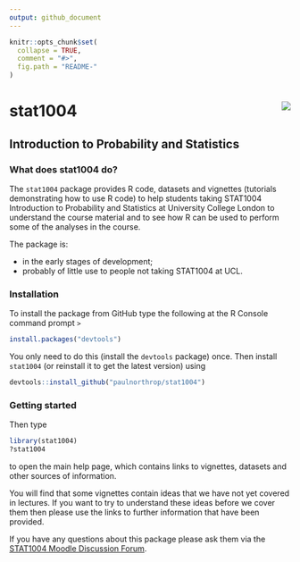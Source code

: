 ```yaml
---
output: github_document
---
```


<!-- README.md is generated from README.Rmd. Please edit that file -->

```r
knitr::opts_chunk$set(
  collapse = TRUE,
  comment = "#>",
  fig.path = "README-"
)
```

# stat1004 <img src="standalone.png" align="right" />

## Introduction to Probability and Statistics

### What does stat1004 do?

The `stat1004` package provides R code, datasets and vignettes (tutorials demonstrating how to use R code) to help students taking STAT1004 Introduction to Probability and Statistics at University College London to understand the course material and to see how R can be used to perform some of the analyses in the course.

The package is: 

* in the early stages of development;
* probably of little use to people not taking STAT1004 at UCL.

### Installation

To install the package from GitHub type the following at the R Console command prompt `>`

```r
install.packages("devtools")
```

You only need to do this (install the `devtools` package) once.  Then install `stat1004` (or reinstall it to get the latest version) using 

```r
devtools::install_github("paulnorthrop/stat1004")
```


### Getting started

Then type 

```r
library(stat1004)
?stat1004
```

to open the main help page, which contains links to vignettes, datasets and other sources of information.

You will find that some vignettes contain ideas that we have not yet covered in lectures.  If you want to try to understand these ideas before we cover them then please use the links to further information that have been provided.

If you have any questions about this package please ask them via the
[STAT1004 Moodle Discussion Forum](https://moodle.ucl.ac.uk/mod/hsuforum/view.php?id=1410864).
